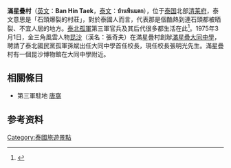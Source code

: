 {{expand|time=2015-12-04T02:30:48+00:00}}
{{refimprove|time=2015-12-04T02:30:48+00:00}}
'''滿星疊村'''（[[英文|英文]]：'''Ban Hin Taek'''，[[泰文|泰文]]：'''บ้านหินแตก'''），位于[[泰国|泰国]]北部[[清莱府|清莱府]]，泰文意思是「石頭爆裂的村莊」，對於泰國人而言，代表那是個酷熱到連石頭都被晒裂、不宜人居的地方。[[泰北孤軍|泰北孤軍]]第三軍官兵及其后代很多都生活在此<ref>{{Cite web |url=http://www.lihpao.com/?action-viewnews-itemid-114444 |title=泰緬邊境系列：蔓延滿星疊的愛（上） |access-date=2015-12-03 |archive-date=2018-10-15 |archive-url=https://web.archive.org/web/20181015114548/http://www.lihpao.com/?action-viewnews-itemid-114444 |dead-url=no }}</ref>。1975年3月1日，金三角風雲人物[[昆沙|昆沙]]（漢名：張奇夫）在滿星疊村創辦[[滿星疊大同中學|滿星疊大同中學]]，聘請了泰北國民黨孤軍孫斌出任大同中學首任校長，現任校長張明光先生。滿星疊村有一個昆沙博物館在大同中學附近。

==相關條目==
*第三軍駐地 [[唐窩|唐窩]]

==参考资料==
<references />

[[Category:泰國旅遊景點|Category:泰國旅遊景點]]